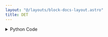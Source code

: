 ```yaml
---
layout: "@/layouts/block-docs-layout.astro"
title: DET
---
```



<PythonDocsDisplay docstring={docstring} />
<AppDisplay app={app} />

<details>
<summary>Python Code</summary>
```python
from flojoy import flojoy, Matrix, Scalar
import numpy as np
from collections import namedtuple
from typing import Literal

import numpy.linalg


@flojoy
def DET(
    default: Matrix,
) -> Matrix | Scalar:
    """The DET node is based on a numpy or scipy function.

    The description of that function is as follows:

        Compute the determinant of an array.

    Parameters
    ----------
    a : (..., M, M) array_like
        Input array to compute determinants.

    Returns
    -------
    DataContainer
        type 'ordered pair', 'scalar', or 'matrix'
    """

    result = numpy.linalg.det(
        a=default.m,
    )

    if isinstance(result, np.ndarray):
        result = Matrix(m=result)
    else:
        assert isinstance(
            result, np.number | float | int
        ), f"Expected np.number, float or int for result, got {type(result)}"
        result = Scalar(c=float(result))

    return result

```
[Find this Flojoy Block on GitHub](https://github.com/flojoy-ai/blocks/blob/main/blocks/NUMPY/LINALG/DET/DET.py)
</details>


## Example

